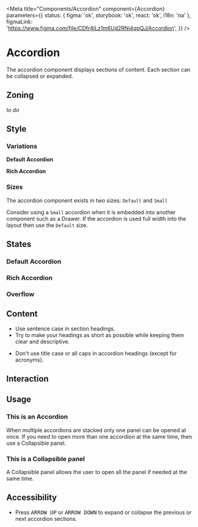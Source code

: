 


<Meta
	title="Components/Accordion"
	component={Accordion}
	parameters={{
		status: { figma: 'ok', storybook: 'ok', react: 'ok', i18n: 'na' },
		figmaLink: 'https://www.figma.com/file/CDfr4jLz1m6Ud2RNi4qpQJ/Accordion',
	}}
/>

# Accordion

The accordion component displays sections of content. Each section can be collapsed or expanded.

## Zoning

_to do_

## Style

### Variations

**Default Accordion**

<FigmaImage
	src="https://www.figma.com/file/CDfr4jLz1m6Ud2RNi4qpQJ/Accordion?node-id=1159%3A45846"
	alt="accordion by default"
/>

**Rich Accordion**

<FigmaImage
	src="https://www.figma.com/file/CDfr4jLz1m6Ud2RNi4qpQJ/Accordion?node-id=1159%3A45040"
	alt="rich accordion"
/>

### Sizes

The accordion component exists in two sizes: `Default` and `Small`

Consider using a `Small` accordion when it is embedded into another component such as a Drawer.
If the accordion is used full width into the layout then use the `Default` size.

<FigmaImage
	src="https://www.figma.com/file/CDfr4jLz1m6Ud2RNi4qpQJ/Accordion?node-id=1159%3A44992"
	alt="Accordion sizes"
/>

## States

### Default Accordion

<FigmaImage
	src="https://www.figma.com/file/CDfr4jLz1m6Ud2RNi4qpQJ/Accordion?node-id=1159%3A45528"
	alt=" default accordion states"
/>

### Rich Accordion

<FigmaImage
	src="https://www.figma.com/file/CDfr4jLz1m6Ud2RNi4qpQJ/Accordion?node-id=1159%3A45932"
	alt="rich accordion states"
/>

### Overflow

<FigmaImage
	src="https://www.figma.com/file/CDfr4jLz1m6Ud2RNi4qpQJ/Accordion?node-id=1159%3A45931"
	alt="overflow behaviors for accordion"
/>

## Content

<Use>
	<Use.Do>
		<ul>
			<li>Use sentence case in section headings.</li>
			<li>
				Try to make your headings as short as possible while keeping them clear and descriptive.
			</li>
		</ul>
	</Use.Do>
	<Use.Dont>
		<ul>
			<li>Don't use title case or all caps in accordion headings (except for acronyms).</li>
		</ul>
	</Use.Dont>
</Use>

## Interaction

## Usage

### This is an Accordion

When multiple accordions are stacked only one panel can be opened at once. If you need to open more than one accordion at the same time, then use a Collapsible panel.

<FigmaImage
	src="https://www.figma.com/file/CDfr4jLz1m6Ud2RNi4qpQJ/Accordion?node-id=1159%3A45365"
	alt="accordion opened"
/>

### This is a Collapsible panel

A Collapsible panel allows the user to open all the panel if needed at the same time.

<FigmaImage
	src="https://www.figma.com/file/CDfr4jLz1m6Ud2RNi4qpQJ/Accordion?node-id=1159%3A45513"
	alt="collapsible panel opened"
/>

## Accessibility

- Press <kbd>ARROW UP</kbd> or <kbd>ARROW DOWN</kbd> to expand or collapse the previous or next accordion sections.
